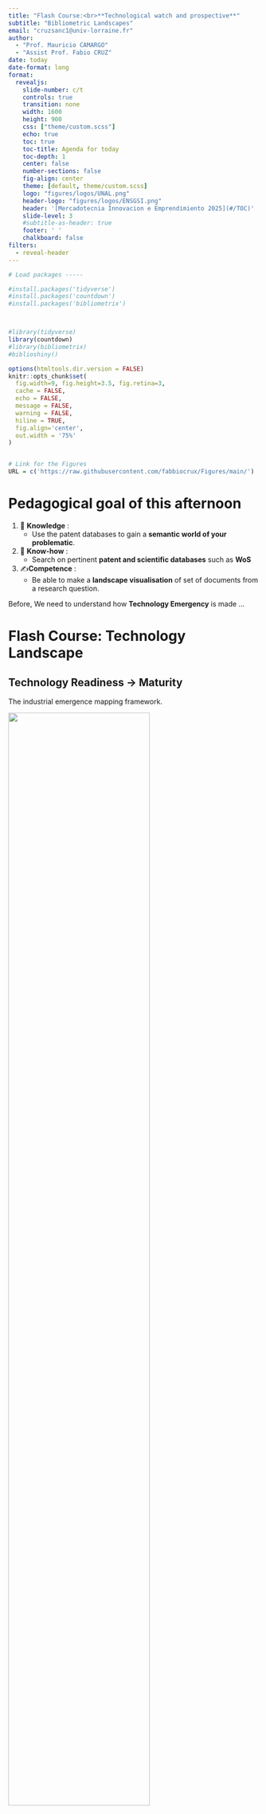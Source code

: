 ```yaml
---
title: "Flash Course:<br>**Technological watch and prospective**"
subtitle: "Bibliometric Landscapes"  
email: "cruzsanc1@univ-lorraine.fr"
author: 
  - "Prof. Mauricio CAMARGO"
  - "Assist Prof. Fabio CRUZ"
date: today
date-format: long
format: 
  revealjs:
    slide-number: c/t
    controls: true
    transition: none
    width: 1600
    height: 900
    css: ["theme/custom.scss"]
    echo: true
    toc: true
    toc-title: Agenda for today
    toc-depth: 1
    center: false
    number-sections: false
    fig-align: center
    theme: [default, theme/custom.scss]
    logo: "figures/logos/UNAL.png"
    header-logo: "figures/logos/ENSGSI.png"
    header: '[Mercadotecnia Innovacion e Emprendimiento 2025](#/TOC)'
    slide-level: 3
    #subtitle-as-header: true
    footer: ' '
    chalkboard: false
filters:
  - reveal-header
---
```



```r
# Load packages -----

#install.packages('tidyverse')
#install.packages('countdown')
#install.packages('bibliometrix')



#library(tidyverse)
library(countdown)
#library(bibliometrix)
#biblioshiny()

options(htmltools.dir.version = FALSE)
knitr::opts_chunk$set(
  fig.width=9, fig.height=3.5, fig.retina=3,
  cache = FALSE,
  echo = FALSE,
  message = FALSE, 
  warning = FALSE,
  hiline = TRUE,
  fig.align='center',
  out.width = '75%' 
)


# Link for the Figures
URL = c('https://raw.githubusercontent.com/fabbiocrux/Figures/main/')

```




# Pedagogical goal of this afternoon {.unnumbered}


1. 🧠 **Knowledge** : 
   - Use the patent databases to gain a **semantic world of your problematic**. 

1. 🔨 **Know-how** : 
   - Search on pertinent **patent and scientific databases** such as **WoS** 

1. ✍**Competence**  : 
   - Be able to make a **landscape visualisation** of set of documents from a research question.



Before, We need to understand how **Technology Emergency** is made ...

# Flash Course: Technology Landscape


## Technology Readiness → Maturity {.nostretch}

The industrial emergence mapping framework.

![](figures/00.png){width=75% fig-align='center'}

:::{.footer}
Phaal, R., O’Sullivan, E., Routley, M., Ford, S., Probert, D., 2011. <br>A framework for mapping industrial emergence. Technological Forecasting and Social Change 78, 217–230. [https://doi.org/10.1016/j.techfore.2010.06.018](https://doi.org/10.1016/j.techfore.2010.06.018)
:::

## Technology Readiness → Levels

Framework developed in the Aeronautical field.

![[Technology Readiness Levels (TRL)](https://www.esa.int/Enabling_Support/Space_Engineering_Technology/Shaping_the_Future/Technology_Readiness_Levels_TRL)](figures/TRL-00.png){width=100% fig-align='center'}

## Technology Readiness → The Valley of Death

![](figures/TRL-01.png){width="100%" fig-align="center"}

::: footer
Source: [Hensen, J., Loonen, R., Archontiki, M., Kanellis, M., 2015. Using building simulation for moving innovations across the "Valley of Death." REHVA Journal 52, 58--62.](https://www.researchgate.net/profile/Roel-Loonen/publication/276205251_Using_building_simulation_for_moving_innovations_across_the_Valley_of_Death/links/5552333108ae6fd2d81d4406/Using-building-simulation-for-moving-innovations-across-the-Valley-of-Death.pdf)
:::

## Technology Readiness → Challenges TRL4 - TRL7

![](figures/TRL-03.png){width=100%" fig-align="center"}

::: footer
Source: [Hensen, J., Loonen, R., Archontiki, M., Kanellis, M., 2015. Using building simulation for moving innovations across the "Valley of Death." REHVA Journal 52, 58--62.](https://www.researchgate.net/profile/Roel-Loonen/publication/276205251_Using_building_simulation_for_moving_innovations_across_the_Valley_of_Death/links/5552333108ae6fd2d81d4406/Using-building-simulation-for-moving-innovations-across-the-Valley-of-Death.pdf)
:::

## Technology Readiness → Challenges TRL4 - TRL7

-   There is a **lack of tools** that can provide insights into **technology-integration** issues at an early R&D phase (TRL 1-5).
-   This results in a **mismatch between information** need and availability and **complicates decision-making**.
-   The process requires an **interdisciplinary approach**. The right combination of skills and expertise may not always be available

## Technology Readiness → Evolution

::: {.r-stack}
![](figures/NPD-0.png){width="70%" fig-align="right"}


![](figures/NPD-1.png){.fragment .absolute width="500"  top=100 left=0}

![](figures/NPD-2.png){.fragment width="500" .absolute  top=150 left=0}

![](figures/NPD-3.png){.fragment .absolute top=180 left=0 width="500" }

![](figures/NPD-4.png){.fragment .absolute top=200 left=0 width="500" }

![](figures/NPD-5.png){.fragment  .absolute top=210 left=0 width="500"}
:::





## Scientific databases: Web Of Science (WoS)

:::{layout="[30,70]"}
:::{}

![](figures/WOS-00.png){width="95%" fig-align="center"}

:::

:::{}
- WoS indexes a wide range of academic publications → **peer-reviewed journals**, conference proceedings, patents...
- Citation Tracking → 📈
- Research Analytics → 🏛️🌍
- Curated Content → 📋 Minimal Criteria of indexation
- Interdisciplinary Reach → ⚙️Engineering to 👥 Social Sciences
- Developed by Clarivate → 🔒💰

:::
:::



## UNAL → Scientific & Patent databases

![](figures/UNAL/01.png){width="400" fig-align="center"}

[`https://bases.unal.edu.co/`](https://bases.unal.edu.co/){target="_blank"}

## Web of science → Scientific & Patent databases

![](figures/logos/WoS.png){width="400" fig-align="left"}

::: columns
::: {.column width="50%"}
![**Core Collections**](figures/01-UL-databases/03.png){fig-align="center"}
:::

::: {.column width="50%"}
![**Derwent Innovations Index**](figures/01-UL-databases/04.png){fig-align="center"}
:::
:::



## What does a patent look like?

::: {.r-stack}
![](figures/Patent-00.png){fig-align="center" width="80%"}


![](figures/Patent.png){.fragment fig-align="center" width="90%"}
:::

## Why a patent is pertinent?


![](figures/Patent-01.png){fig-align="center" width="80%"}


# Goal for you 🦸‍♂ 🦸🏻‍♀️!

>  **Exploration of Scientific/Patent databases**


## Exploration of Scientific/Patent databases


1. Go to Web of Science and make a research for Patents/Scientific Articles!
1. Explore the domaine of patents using the WoS tools. 
1. Select at least **1 pertinent patent** regarding your Idea!
 at least **1 pertinent patent** regarding your Idea!

---

:::{.large}
So..  
:::

![](https://media.giphy.com/media/xT39Db8zIOODTppk08/giphy-downsized-large.gif){width=50% fig-align=center}








## Bibliometric mapping: Vosviewer


:::{layout="[45,-5,45]" layout-valign="top"}

![Software: VOSviewer](figures/vos/09.jpg){fig-align="center"}


:::{}
[⬇️ Download at <br> https://www.vosviewer.com/](https://www.vosviewer.com/)

::: {.callout-tip}
**Tutorials**

1. [🔑 VOSviewer: First Steps WoS](#sci-vos)

:::
:::

:::


:::{.footer}
Source: [Van Eck, N.J., Waltman, L., 2010. Software survey: VOSviewer, a computer program for bibliometric mapping. Scientometrics 84, 523–538. ](https://doi.org/10.1007/s11192-009-0146-3)
:::







# List of Tutorials

- [Web Of Science Patent Database](#wos)
- [VOSviewer: Landscape visualization](#sci-vos)




#  Web Of Science Patent Database {#wos}

##  Web Of Science Patent Database

:::{layout="[50,-2,50]" layout-valign="center"}
:::{}

1. 
[🔗 Access to UL <br>`https://bases.unal.edu.co/`](https://bases.unal.edu.co/){target="_blank"}

2. Search for `Web Of Science` 

:::

![](figures/UNAL/01.png){fig-align="center" width="60%"}

:::



## Web of Science Interface → Patent collection 

:::{layout="[40,-2,60]" layout-valign="center"}
:::{}

- Select the <br> **`Derwent Innovation Index`**  <br> database

:::
![](figures/wos/01.png)
:::


## Web of Science Interface → Simple research mode

:::{layout="[40,-2,60]" layout-valign="center"}
:::{}

- Structure your <br> **`Search Equation`** 

:::
![](figures/wos/02.png)
:::


## Web of Science Interface → Results

:::{layout="[40,-2,60]" layout-valign="center"}
:::{}

- See the <br> **`Results`** and **`Filters`**

:::
![](figures/wos/03.png)
:::


## Web of Science Interface → Analyse Results

:::{layout="[40,-2,60]" layout-valign="center"}
:::{}

- See  <br> **`Analyze Results`**
- Explore the differents visualisation options

   - Subject areas
   - Assignee Names
   - Inventors
   - etc ...


:::
![](figures/wos/04.png)
:::


## Web of Science Interface → Export Results

:::{layout="[40,-2,60]" layout-valign="center"}
:::{}

- See  <br> **`Export Results`** → **`Tab Delimited File`**

:::
![](figures/wos/05.png)
:::



## Web of Science Interface → Sign In

:::{layout="[40,-2,60]" layout-valign="center"}
:::{}

- Make an Account for   <br> **`Web Of Science`** 

:::
![](figures/wos/06.png)
:::



## Web of Science Interface → Sign In

:::{layout="[40,-2,60]" layout-valign="center"}
:::{}

- Use your Account to Connect   <br> **`Web Of Science`** 

:::
![](figures/wos/07.png)
:::


## Web of Science Interface → Export Results

:::{layout="[40,-2,60]" layout-valign="center"}
:::{}

- See  <br> **`Export Results`** → **`Custom Selection`**

:::
![](figures/wos/08.png)
:::


## Web of Science Interface → Export Results

:::{layout="[40,-2,60]" layout-valign="center"}
:::{}

- Select  <br> **`All custom elements`** 

:::
![](figures/wos/09.png)
:::



## Web of Science Interface → Export Results

:::{layout="[40,-2,60]" layout-valign="center"}
:::{}

- Make attention to  <br> **`Export the 1 to 1000 Elements max`** 

:::
![](figures/wos/10.png)
:::


## Web of Science Interface → Download Results

:::{layout="[40,-2,60]" layout-valign="center"}
:::{}

- Download the database <br> **`<Filename.txt>`** 

This is all for this part 🙂
:::
![](figures/wos/11.png)
:::


## Web of Science Interface → Filter Patents

:::{layout="[40,-2,60]" layout-valign="center"}
:::{}

- Filter  the Patent based on a <br> **`*Criteria*`** 

:::
![](figures/wos/22.png)
:::



# Vosviewer: <br>Landscape <br> visualization  {#sci-vos .unnumbered background-image="figures/vos/10.jpg" background-size="65%" background-position="100% 50%" }

Scientific Network visualization

⬇️ [https://www.vosviewer.com/](https://www.vosviewer.com/)



## Small introduction to VosViewer

:::{layout="[50,50]"}
:::{}
- Focus on visualization of scientometric networks
- Support for large number of data sources
- Text mining functionality
- Advanced visualization features
- Relatively easy to use
- Limited analysis options
- Developed at CWTS
:::

{{< video https://www.youtube.com/embed/9dTWkNRxUtw width="1200" height="500"  >}}
:::


## Purpose of VOSviewer tool

- 🧠 **Knowledge** : 
   - Use the patent databases to gain a **semantic world of your problematic** based on the **Titles** of the patents.

- ✍**Competence**  : 
   - Be able to make a **landscape visualisation** of set of documents from a research question.

We use the database download from **Web Of Science** 📜

## VOSviewer → First Steps

:::{layout="[40,-2,60]" layout-valign="center"}
:::{}

**🎯 Goal:**

- Load the **`Data`** 
- Create a  **`Visualisation`** 

:::
![](figures/article.jpg)
Analysing *Patents Titles*
:::


## VOSviewer → Load database

:::{layout="[40,-2,60]" layout-valign="center"}
:::{}

- Open VOSviewer on your PC
- Click on **`CREATE`** 
- Add <br> **`Create a Map based on text data`** 

- **`NEXT`** 
:::

![](figures/vos/01.png)
:::

## VOSviewer → Type of database

:::{layout="[40,-2,60]" layout-valign="center"}
:::{}


- Select <br> **`Bibliographic database file`** 

- **`NEXT`** 
:::

![](figures/vos/02.png)
:::

## VOSviewer → Type of database

:::{layout="[40,-2,60]" layout-valign="center"}
:::{}


- Select <br> **`Web Of Science`** 

- Seek your **`<Filename.txt>`**  on your PC 

- **`NEXT`** 
:::

![](figures/vos/03.png)
:::

## VOSviewer → Load of database

:::{layout="[40,-2,60]" layout-valign="center"}
:::{}


- Load your **`<Filename.txt>`**  on your PC 

- **`NEXT`** 
:::

![](figures/vos/04.png)
:::


## VOSviewer → Title Field

:::{layout="[40,-2,60]" layout-valign="center"}
:::{}


- Select <br> **`<Title field>`**  

- **`NEXT`** 
:::

![](figures/vos/05.png)
:::


## VOSviewer → Title Field

:::{layout="[40,-2,60]" layout-valign="center"}
:::{}


- Select <br> **`Binary Counting`**  

- **`NEXT`** 
:::

![](figures/vos/06.png)
:::


## VOSviewer → Number of Occurences

:::{layout="[40,-2,60]" layout-valign="center"}
:::{}
- Adjuts the <br> **`Number of Occurences`**  

⚠️ Attention to the possible keywords that pass the filter

- **`NEXT`** 
:::

![](figures/vos/07.png)
:::


## VOSviewer → Keywords

:::{layout="[40,-2,60]" layout-valign="center"}
:::{}


- Listing of the <br> **`Keywords`**  

⚠️ You can erase `keywords` if neccesary 

- **`NEXT`** 
:::

![](figures/vos/08.png)
:::



## VOSviewer → Visualization

:::{layout="[40,-2,60]" layout-valign="center"}
:::{}


- Select the <br> **`YES`**  
- **`NEXT`** 

:::

![](figures/vos/09.png)
:::


## VOSviewer → Visualization 🙂


:::{layout="[50,-2,50]" layout-valign="top"}
:::{}
**Network Visualization**

![](figures/vos/10.png)
:::

:::{}
**Density Visualization**

![](figures/vos/11.jpg)
:::

:::


# Vosviewer: Analyzing the Authors {.unnumbered}

![](figures/author.jpg){fig-align="center"}



## Purpose of VOSviewer tool

1. 🧠 **Knowledge** : 
   - Use the patent databases to unders a **semantic world of your problematic** based on the **Authors** of the patents.

1. ✍**Competence**  : 
   - Be able to make a **landscape visualisation** of set of documents from a research question.

We use the database download from **Web Of Science** 📜

## VOSviewer → As made before  {.unnumbered}

:::{layout="[40,-2,60]" layout-valign="center"}
:::{}

**🎯 Goal:**

- Load the **`Data`** 
- Create a  **`CREATE`** 
- Add <br> **`Create a Map based on BIBLIOGRAPHIC data`** 
:::

![](figures/vos/12.png)

:::



## VOSviewer → Type of database

:::{layout="[40,-2,60]" layout-valign="center"}
:::{}


- Select <br> **`Bibliographic database file`** 

- **`NEXT`** 
:::

![](figures/vos/13.png)
:::

## VOSviewer → Type of database

:::{layout="[40,-2,60]" layout-valign="center"}
:::{}

- Select <br> **`Web Of Science`** 

- Seek your **`<Filename.txt>`**  on your PC 

- **`NEXT`** 
:::

![](figures/vos/14.png)
:::

## VOSviewer → Load of database

:::{layout="[40,-2,60]" layout-valign="center"}
:::{}


- Select your <br> **`Co-Authorship`** > **`Author`** 

- **`NEXT`** 
:::

![](figures/vos/15.png)
:::


## VOSviewer → Filters

:::{layout="[40,-2,60]" layout-valign="center"}
:::{}


- Attention to the filters criteria 
   - Minimun of Documents
   - Citations 

- **`NEXT`** 
:::

![](figures/vos/16.png)
:::


## VOSviewer → Counting

:::{layout="[40,-2,60]" layout-valign="center"}
:::{}


- Select <br> **`Binary Counting`**  

- **`NEXT`** 
:::

![](figures/vos/17.png)
:::


## VOSviewer → Authors to be selected

:::{layout="[40,-2,60]" layout-valign="center"}
:::{}
- Adjuts the <br> **`Authors to be selected`**  

⚠️ Attention to the possible keywords that pass the filter

- **`NEXT`** 
:::

![](figures/vos/18.png)
:::


## VOSviewer → Validation of Connections

:::{layout="[40,-2,60]" layout-valign="center"}
:::{}


- Put **`YES`** 

- **`NEXT`** 
:::

![](figures/vos/19.png)
:::

## VOSviewer → Authors Landscape

:::{layout="[50,-2,50]" layout-valign="top"}
:::{}
**Network Visualization**

![](figures/vos/20.png)
:::

:::{}
**Density Visualization**

![](figures/vos/21.png)
:::

:::
